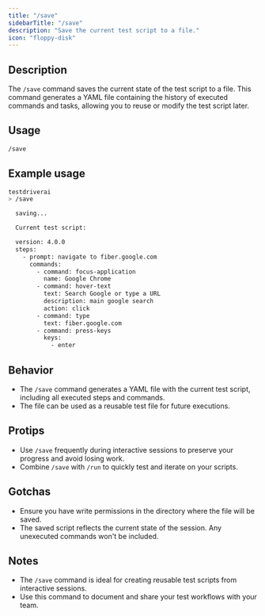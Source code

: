 ```yaml
---
title: "/save"
sidebarTitle: "/save"
description: "Save the current test script to a file."
icon: "floppy-disk"
---
```


## Description
The `/save` command saves the current state of the test script to a file. This command generates a YAML file containing the history of executed commands and tasks, allowing you to reuse or modify the test script later.

## Usage
```bash
/save
```

## Example usage
```bash
testdriverai
> /save

  saving...

  Current test script:

  version: 4.0.0
  steps:
    - prompt: navigate to fiber.google.com
      commands:
        - command: focus-application
          name: Google Chrome
        - command: hover-text
          text: Search Google or type a URL
          description: main google search
          action: click
        - command: type
          text: fiber.google.com
        - command: press-keys
          keys:
            - enter
```

## Behavior
- The `/save` command generates a YAML file with the current test script, including all executed steps and commands.
- The file can be used as a reusable test file for future executions.

## Protips
- Use `/save` frequently during interactive sessions to preserve your progress and avoid losing work.
- Combine `/save` with `/run` to quickly test and iterate on your scripts.

## Gotchas
- Ensure you have write permissions in the directory where the file will be saved.
- The saved script reflects the current state of the session. Any unexecuted commands won't be included.

## Notes
- The `/save` command is ideal for creating reusable test scripts from interactive sessions.
- Use this command to document and share your test workflows with your team.
